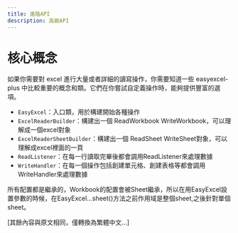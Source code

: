 ```yaml
---
title: 進階API
description: 高級API
---
```


# 核心概念

如果你需要對 excel 進行大量或者詳細的讀寫操作，你需要知道一些 easyexcel-plus 中比較重要的概念和類。它們在你嘗試自定義操作時，能夠提供豐富的選項。

- `EasyExcel`：入口類，用於構建開始各種操作
- `ExcelReaderBuilder`：構建出一個 ReadWorkbook WriteWorkbook，可以理解成一個excel對象
- `ExcelReaderSheetBuilder`：構建出一個 ReadSheet WriteSheet對象，可以理解成excel裡面的一頁
- `ReadListener`：在每一行讀取完畢後都會調用ReadListener來處理數據
- `WriteHandler`：在每一個操作包括創建單元格、創建表格等都會調用WriteHandler來處理數據

所有配置都是繼承的，Workbook的配置會被Sheet繼承，所以在用EasyExcel設置參數的時候，在EasyExcel...sheet()方法之前作用域是整個sheet,之後針對單個sheet。

[其餘內容與原文相同，僅轉換為繁體中文...] 